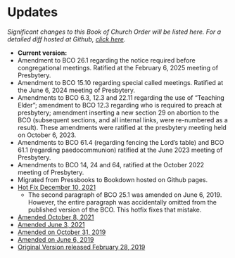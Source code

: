# Updates 

*Significant changes to this Book of Church Order will be listed here. For a detailed diff hosted at Github, [click here](https://github.com/Evangel-Presbytery/evangel-bco).*

* **Current version:** 
* Amendment to BCO 26.1 regarding the notice required before congregational meetings. Ratified at the February 6, 2025 meeting of Presbytery.
* Amendment to BCO 15.10 regarding special called meetings. Ratified at the June 6, 2024 meeting of Presbytery.
* Amendments to BCO 6.3, 12.3 and 22.11 regarding the use of "Teaching Elder"; amendment to BCO 12.3 regarding who is required to preach at presbytery; amendment inserting a new section 29 on abortion to the BCO (subsequent sections, and all internal links, were re-numbered as a result). These amendments were ratified at the presbytery meeting held on October 6, 2023.
* Amendments to BCO 61.4 (regarding fencing the Lord's table) and BCO 61.1 (regarding paedocommunion) ratified at the June 2023 meeting of Presbytery.
* Amendments to BCO 14, 24 and 64, ratified at the October 2022 meeting of Presbytery.
* Migrated from Pressbooks to Bookdown hosted on Github pages.
* [Hot Fix December 10, 2021](https://www.dropbox.com/sh/e5lszl09qec2wy0/AADMEzOS1C1Z7Ao4r4xyddHNa?dl=0)
  * The second paragraph of BCO 25.1 was amended on June 6, 2019. However, the entire paragraph was accidentally omitted from the published version of the BCO. This hotfix fixes that mistake.
* [Amended October 8, 2021](https://www.dropbox.com/sh/67fg23e5sksui6j/AAB6LRjZ2dld47gYz1G0jo-Fa?dl=0)
* [Amended June 3, 2021](https://www.dropbox.com/sh/z9buy77lg1ay8t0/AAAnPPQysyhwRPJ7lpLxl3Bma?dl=0)
* [Amended on October 31, 2019](https://www.dropbox.com/sh/yhg7o7s6vlx0jha/AABM5so3BTahNcU7rUWsZHAGa?dl=0)
* [Amended on June 6, 2019](https://www.dropbox.com/sh/6e1mcd2n8vojvpv/AADWRZsciqNw1xteiuRA0lr3a?dl=0)
* [Original Version released February 28, 2019](https://www.dropbox.com/sh/w46pitp7sevpepk/AAAH_HDpb8Qpck42Dkfw661Za?dl=0)
